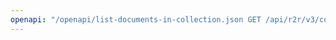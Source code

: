 ---
openapi: "/openapi/list-documents-in-collection.json GET /api/r2r/v3/collections/{id}/documents"
---
